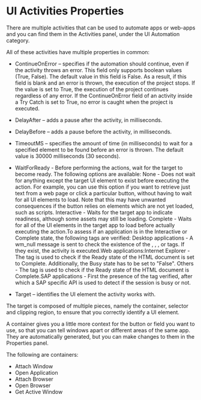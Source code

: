 ﻿# UI Activities Properties

There are multiple activities that can be used to automate apps or web-apps and you can find them in the Activities panel, under the UI Automation category.

All of these activities have multiple properties in common:

* ContinueOnError – specifies if the automation should continue, even if the activity throws an error. This field only supports boolean values (True, False). The default value in this field is False. As a result, if this field is blank and an error is thrown, the execution of the project stops. If the value is set to True, the execution of the project continues regardless of any error. If the ContinueOnError field of an activity inside a Try Catch is set to True, no error is caught when the project is executed.
* DelayAfter – adds a pause after the activity, in milliseconds.
* DelayBefore – adds a pause before the activity, in milliseconds.
* TimeoutMS – specifies the amount of time (in milliseconds) to wait for a specified element to be found before an error is thrown. The default value is 30000 milliseconds (30 seconds).
* WaitForReady - Before performing the actions, wait for the target to
                    become ready. The following options are available: None - Does not wait
                        for anything except the target UI element to exist before executing the
                        action. For example, you can use this option if you want to retrieve just
                        text from a web page or click a particular button, without having to wait
                        for all UI elements to load. Note that this may have unwanted consequences
                        if the button relies on elements which are not yet loaded, such as scripts. Interactive - Waits
                        for the target app to indicate readiness, although some assets may still be
                        loading. Complete - Waits for all of the UI elements in the target app to
                            load before actually executing the action.To assess if an application is in the Interactive or Complete state, the
                            following tags are verified: Desktop applications - A wm_null message is sent
                            to check the existence of the <wnd>,
                                <ctrl>, <java>, or
                                <uia> tags. If they exist, the activity is
                            executed.Web applications:Internet Explorer - The <webctrl> tag
                                is used to check if the Ready state of the HTML document is
                                set to Complete. Additionally, the Busy state has to
                                be set to "False". Others - The <webctrl> tag is used to
                                check if the Ready state of the HTML document is
                                    Complete.SAP applications - First the presence of the
                                <wnd> tag verified, after which a SAP
                            specific API is used to detect if the session is busy or not.

* Target – identifies the UI element the activity works with.

The target is composed of multiple pieces, namely the container, selector and clipping region, to ensure that you correctly identify a UI element.

A container gives you a little more context for the button or field you want to use, so that you can tell windows apart or different areas of the same app. They are automatically generated, but you can make changes to them in the Properties panel.

The following are containers:

* Attach Window
* Open Application
* Attach Browser
* Open Browser
* Get Active Window
